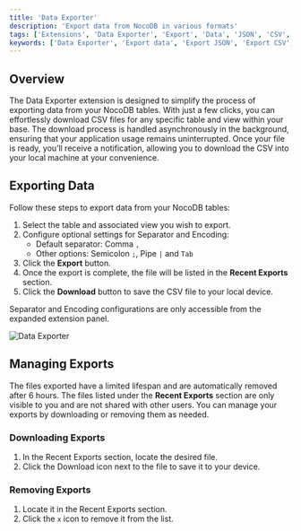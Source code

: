 ```yaml
---
title: 'Data Exporter'
description: 'Export data from NocoDB in various formats'
tags: ['Extensions', 'Data Exporter', 'Export', 'Data', 'JSON', 'CSV', 'Excel']
keywords: ['Data Exporter', 'Export data', 'Export JSON', 'Export CSV', 'Export Excel']
---
```


## Overview
The Data Exporter extension is designed to simplify the process of exporting data from your NocoDB tables. With just a few clicks, you can effortlessly download CSV files for any specific table and view within your base. The download process is handled asynchronously in the background, ensuring that your application usage remains uninterrupted. Once your file is ready, you’ll receive a notification, allowing you to download the CSV into your local machine at your convenience.

## Exporting Data
Follow these steps to export data from your NocoDB tables:
1. Select the table and associated view you wish to export.
2. Configure optional settings for Separator and Encoding:
    - Default separator: Comma `,`
    - Other options: Semicolon `;`, Pipe `|` and `Tab`
3. Click the **Export** button.
4. Once the export is complete, the file will be listed in the **Recent Exports** section.
5. Click the **Download** button to save the CSV file to your local device.

<Callout type="note">
Separator and Encoding configurations are only accessible from the expanded extension panel.
</Callout>

![Data Exporter](/img/v2/extensions/data-exporter.png)

## Managing Exports

The files exported have a limited lifespan and are automatically removed after 6 hours. The files listed under the **Recent Exports** section are only visible to you and are not shared with other users. You can manage your exports by downloading or removing them as needed.

### Downloading Exports
1. In the Recent Exports section, locate the desired file.
2. Click the Download icon next to the file to save it to your device.

### Removing Exports
1. Locate it in the Recent Exports section.
2. Click the `x` icon to remove it from the list.
